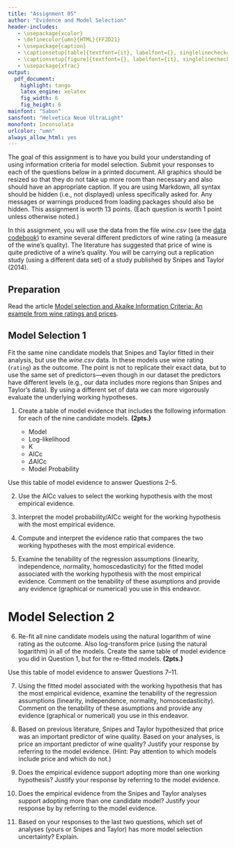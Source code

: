 ```yaml
---
title: "Assignment 05"
author: "Evidence and Model Selection"
header-includes:
   - \usepackage{xcolor}
   - \definecolor{umn}{HTML}{FF2D21}
   - \usepackage{caption}
   - \captionsetup[table]{textfont={it}, labelfont={}, singlelinecheck=false, labelsep=newline}
   - \captionsetup[figure]{textfont={}, labelfont={it}, singlelinecheck=false, labelsep=period}
   - \usepackage{xfrac}
output: 
  pdf_document:
    highlight: tango
    latex_engine: xelatex
    fig_width: 6
    fig_height: 6
mainfont: "Sabon"
sansfont: "Helvetica Neue UltraLight"
monofont: Inconsolata
urlcolor: "umn"
always_allow_html: yes
---
```


\frenchspacing


The goal of this assignment is to have you build your understanding of using information criteria for model selection. Submit your responses to each of the questions below in a printed document. All graphics should be resized so that they do not take up more room than necessary and also should have an appropriate caption. If you are using Markdown, all syntax should be hidden (i.e., not displayed) unless specifically asked for. Any messages or warnings produced from loading packages should also be hidden. This assignment is worth 13 points. (Each question is worth 1 point unless otherwise noted.)

In this assignment, you will use the data from the file *wine.csv* (see the [data codebook](http://zief0002.github.io/epsy-8252/data-codebook.html#wine)) to examine several different predictors of wine rating (a measure of the wine's quality). The literature has suggested that price of wine is quite predictive of a wine's quality. You will be carrying out a replication study (using a different data set) of a study published by Snipes and Taylor (2014). 





## Preparation

Read the article [Model selection and Akaike Information Criteria: An example from wine ratings and prices](http://www.sciencedirect.com/science/article/pii/S2212977414000064). 


## Model Selection 1

Fit the same nine candidate models that Snipes and Taylor fitted in their analysis, but use the *wine.csv* data. In these models use wine rating (`rating`) as the outcome. The point is not to replicate their exact data, but to use the same set of predictors---even though in our dataset the predictors have different levels (e.g., our data includes more regions than Snipes and Taylor's data). By using a different set of data we can more vigorously evaluate the underlying working hypotheses.

1. Create a table of model evidence that includes the following information for each of the nine candidate models. **(2pts.)**

    - Model
    - Log-likelihood
    - K
    - AICc
    - $\Delta$AICc
    - Model Probability

Use this table of model evidence to answer Questions 2--5.

2. Use the AICc values to select the working hypothesis with the most empirical evidence.

3. Interpret the model probability/AICc weight for the working hypothesis with the most empirical evidence.

4. Compute and interpret the evidence ratio that compares the two working hypotheses with the most empirical evidence.

5. Examine the tenability of the regression assumptions (linearity, independence, normality, homoscedasticity) for the fitted model associated with the working hypothesis with the most empirical evidence. Comment on the tenability of these asumptions and provide any evidence (graphical or numerical) you use in this endeavor.

# Model Selection 2

6. Re-fit all nine candidate models using the natural logarithm of wine rating as the outcome. Also log-transform price (using the natural logarithm) in all of the models. Create the same table of model evidence you did in Question 1, but for the re-fitted models. **(2pts.)**

Use this table of model evidence to answer Questions 7--11.

7. Using the fitted model associated with the working hypothesis that has the most empirical evidence, examine the tenability of the regression assumptions (linearity, independence, normality, homoscedasticity). Comment on the tenability of these asumptions and provide any evidence (graphical or numerical) you use in this endeavor.

8. Based on previous literature, Snipes and Taylor hypothesized that price was an important predictor of wine quality. Based on your analyses, is price an important predictor of wine quality? Justify your response by referring to the model evidence. (Hint: Pay attention to which models include price and which do not.)

9. Does the empirical evidence support adopting more than one working hypothesis? Justify your response by referring to the model evidence.

10. Does the empirical evidence from the Snipes and Taylor analyses support adopting more than one candidate model? Justify your response by by referring to the model evidence.

11. Based on your responses to the last two questions, which set of analyses (yours or Snipes and Taylor) has more model selection uncertainty? Explain.






